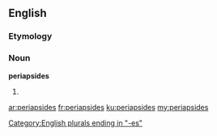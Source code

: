 ==English==

===Etymology===
{{prefix|peri|apsides}}

===Noun===
'''periapsides'''

# {{plural of|periapsis}}

[[Category:English plurals ending in "-es"]]

[[ar:periapsides]]
[[fr:periapsides]]
[[ku:periapsides]]
[[my:periapsides]]
